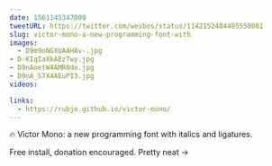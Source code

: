 ```yaml
---
date: 1561145347000
tweetURL: https://twitter.com/wesbos/status/1142152484485550081
slug: victor-mono-a-new-programming-font-with
images:
  - D9m9oNGXUAAHAv-.jpg
- D-KIqIaXkAEzTwy.jpg
- D9nAoetW4AMR0do.jpg
- D9nA_S7X4AEuPI3.jpg
videos:

links:
  - https://rubjo.github.io/victor-mono/
---
```

🔥 Victor Mono: a new programming font with italics and ligatures.

Free install, donation encouraged.   Pretty neat →
